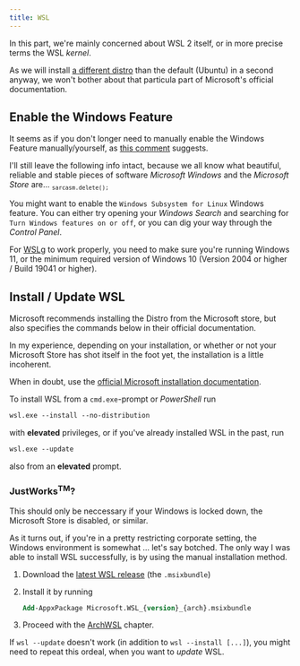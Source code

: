 ```yaml
---
title: WSL
---
```



In this part, we're mainly concerned about WSL 2 itself, or in more precise terms the WSL _kernel_.

As we will install [a different distro](../archwsl/) than the default (Ubuntu) in a second anyway,
we won't bother about that particula part of Microsoft's official documentation.

## Enable the Windows Feature

<Aside>

It seems as if you don't longer need to manually enable the Windows Feature manually/yourself,
as [this comment](https://devblogs.microsoft.com/commandline/install-wsl-with-a-single-command-now-available-in-windows-10-version-2004-and-higher/?commentid=5587#comment-5587)
suggests.

I'll still leave the following info intact, because we all know what
beautiful, reliable and stable pieces of software _Microsoft Windows_
and the _Microsoft Store_ are... <sub>`sarcasm.delete();`</sub>

</Aside>

You might want to enable the `Windows Subsystem for Linux` Windows feature.
You can either try opening your _Windows Search_ and searching for `Turn Windows features on or off`,
or you can dig your way through the _Control Panel_.

<Aside type="caution">

For [WSLg](https://github.com/microsoft/wslg) to work properly, you need to make sure you're running Windows 11,
or the minimum required version of Windows 10 (Version 2004 or higher / Build 19041 or higher).

</Aside>

## Install / Update WSL

<Aside>

Microsoft recommends installing the Distro from the Microsoft store,
but also specifies the commands below in their official documentation.

In my experience, depending on your installation,
or whether or not your Microsoft Store has shot itself in the foot yet,
the installation is a little incoherent.

When in doubt, use the
[official Microsoft installation documentation](https://learn.microsoft.com/en-us/windows/wsl/install).

</Aside>

To install WSL from a `cmd.exe`-prompt or _PowerShell_ run

```ps
wsl.exe --install --no-distribution
```

with **elevated** privileges,
or if you've already installed WSL in the past, run

```ps
wsl.exe --update
```

also from an **elevated** prompt.

### JustWorks<sup>TM</sup>? <Badge text="Special" variant="tip" />

<Aside>

This should only be neccessary if your Windows is locked down, the Microsoft Store is disabled, or similar.

</Aside>

As it turns out, if you're in a pretty restricting corporate setting,
the Windows environment is somewhat ... let's say botched.
The only way I was able to install WSL successfully,
is by using the manual installation method.

<Steps>

1.  Download the [latest WSL release](https://github.com/microsoft/WSL/releases) (the `.msixbundle`)
2.  Install it by running

    ```ps
    Add-AppxPackage Microsoft.WSL_{version}_{arch}.msixbundle
    ```

3.  Proceed with the [ArchWSL](../archwsl/) chapter.

</Steps>

<Aside type="tip">

If `wsl --update` doesn't work (in addition to `wsl --install [...]`),
you might need to repeat this ordeal, when you want to _update_ WSL.

</Aside>
